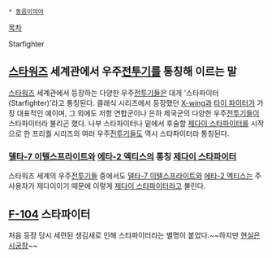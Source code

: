  * [[동음이의어]]

[[목차]]

Starfighter

== [[스타워즈]] 세계관에서 우주[[전투기]]를 통칭해 이르는 말 ==
[[스타워즈]] 세계관에서 등장하는 다양한 우주[[전투기]]들은 대개 '스타파이터(Starfighter)'라고 통칭된다. 
클래식 시리즈에서 등장했던 [[X-wing]]과 [[타이 파이터]]가 가장 대표적인 예이며, 그 외에도 저항 연합군이나 은하 제국군의 다양한 우주[[전투기]]들이 스타파이터라 불리곤 했다. 나부 스타파이터나 밑에서 후술할 [[제다이 스타파이터]]를 시작으로 한 프리퀄 시리즈의 여러 우주[[전투기]]들도 역시 스타파이터라 통칭된다.

=== [[델타-7 이텔스프라이트]]와 [[에타-2 엑티스]]의 통칭 [[제다이 스타파이터]] ===
스타워즈 세계의 우주[[전투기]]들 중에서도 [[델타-7 이텔스프라이트]]와 [[에타-2 엑티스]]는 주 사용자가 제다이이기 때문에 이렇게 [[제다이 스타파이터]]라고 불린다.

== [[F-104]] 스타파이터 ==

처음 등장 당시 세련된 생김새로 인해 스타파이터라는 별명이 붙었다.~~하지만 [[현실은 시궁창]]~~
